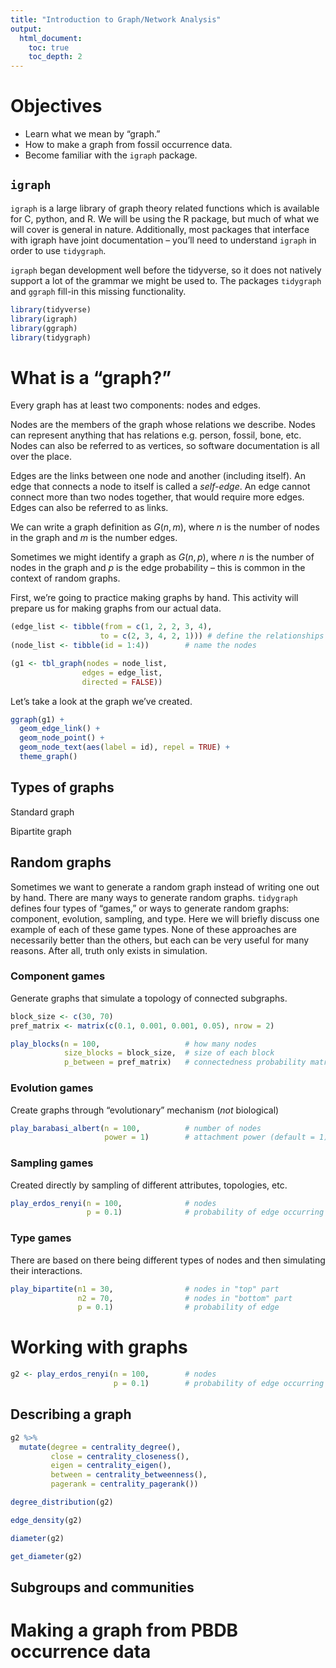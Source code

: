 ```yaml
---
title: "Introduction to Graph/Network Analysis"
output: 
  html_document: 
    toc: true 
    toc_depth: 2
---
```



# Objectives

- Learn what we mean by "graph."
- How to make a graph from fossil occurrence data.
- Become familiar with the `igraph` package.

[](https://www.jessesadler.com/post/network-analysis-with-r/)

## `igraph`

`igraph` is a large library of graph theory related functions which is available for C, python, and R. We will be using the R package, but much of what we will cover is general in nature. Additionally, most packages that interface with igraph have joint documentation -- you'll need to understand `igraph` in order to use `tidygraph`.

`igraph` began development well before the tidyverse, so it does not natively support a lot of the grammar we might be used to. The packages `tidygraph` and `ggraph` fill-in this missing functionality. 

```r
library(tidyverse)
library(igraph)
library(ggraph)
library(tidygraph)
```


# What is a "graph?"

Every graph has at least two components: nodes and edges.

Nodes are the members of the graph whose relations we describe. Nodes can represent anything that has relations e.g. person, fossil, bone, etc. Nodes can also be referred to as vertices, so software documentation is all over the place.

Edges are the links between one node and another (including itself). An edge that connects a node to itself is called a *self-edge*. An edge cannot connect more than two nodes together, that would require more edges. Edges can also be referred to as links.



We can write a graph definition as $G(n, m)$, where $n$ is the number of nodes in the graph and $m$ is the number edges.

Sometimes we might identify a graph as $G(n, p)$, where $n$ is the number of nodes in the graph and $p$ is the edge probability -- this is common in the context of random graphs.



First, we're going to practice making graphs by hand. This activity will prepare us for making graphs from our actual data.

```r
(edge_list <- tibble(from = c(1, 2, 2, 3, 4),
                    to = c(2, 3, 4, 2, 1))) # define the relationships
(node_list <- tibble(id = 1:4))        # name the nodes

(g1 <- tbl_graph(nodes = node_list, 
                edges = edge_list, 
                directed = FALSE))
```

Let's take a look at the graph we've created.
```r
ggraph(g1) + 
  geom_edge_link() +
  geom_node_point() +
  geom_node_text(aes(label = id), repel = TRUE) +
  theme_graph() 
```


## Types of graphs

Standard graph 


Bipartite graph



## Random graphs

Sometimes we want to generate a random graph instead of writing one out by hand. There are many ways to generate random graphs. `tidygraph` defines four types of "games," or ways to generate random graphs: component, evolution, sampling, and type. Here we will briefly discuss one example of each of these game types. None of these approaches are necessarily better than the others, but each can be very useful for many reasons. After all, truth only exists in simulation.


### Component games

Generate graphs that simulate a topology of connected subgraphs. 

```r
block_size <- c(30, 70)
pref_matrix <- matrix(c(0.1, 0.001, 0.001, 0.05), nrow = 2)

play_blocks(n = 100,                   # how many nodes
            size_blocks = block_size,  # size of each block
            p_between = pref_matrix)   # connectedness probability matrix
```


### Evolution games

Create graphs through "evolutionary" mechanism (*not* biological)

```r
play_barabasi_albert(n = 100,          # number of nodes
                     power = 1)        # attachment power (default = 1)
```


### Sampling games

Created directly by sampling of different attributes, topologies, etc.

```r
play_erdos_renyi(n = 100,              # nodes
                 p = 0.1)              # probability of edge occurring
```


### Type games

There are based on there being different types of nodes and then simulating their interactions.

```r
play_bipartite(n1 = 30,                # nodes in "top" part
               n2 = 70,                # nodes in "bottom" part
               p = 0.1)                # probability of edge
```



# Working with graphs
```r
g2 <- play_erdos_renyi(n = 100,        # nodes
                       p = 0.1)        # probability of edge occurring
```

## Describing a graph

```r
g2 %>%
  mutate(degree = centrality_degree(),
         close = centrality_closeness(),
         eigen = centrality_eigen(),
         between = centrality_betweenness(),
         pagerank = centrality_pagerank())

degree_distribution(g2)

edge_density(g2)

diameter(g2)

get_diameter(g2)
```



## Subgroups and communities




# Making a graph from PBDB occurrence data
